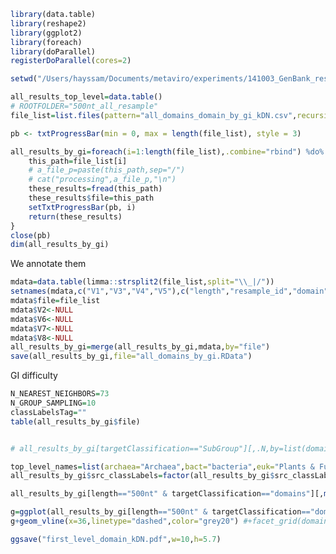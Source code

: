 
```r
library(data.table)
library(reshape2)
library(ggplot2)
library(foreach)
library(doParallel)
registerDoParallel(cores=2)

setwd("/Users/hayssam/Documents/metaviro/experiments/141003_GenBank_resampling/")

all_results_top_level=data.table()
# ROOTFOLDER="500nt_all_resample"
file_list=list.files(pattern="all_domains_domain_by_gi_kDN.csv",recursive=T)

pb <- txtProgressBar(min = 0, max = length(file_list), style = 3)

all_results_by_gi=foreach(i=1:length(file_list),.combine="rbind") %do% {
	this_path=file_list[i]
	# a_file_p=paste(this_path,sep="/")
	# cat("processing",a_file_p,"\n")
	these_results=fread(this_path)
	these_results$file=this_path
	setTxtProgressBar(pb, i)
	return(these_results)
}
close(pb)
dim(all_results_by_gi)
```

We annotate them 

```r
mdata=data.table(limma::strsplit2(file_list,split="\\_|/"))
setnames(mdata,c("V1","V3","V4","V5"),c("length","resample_id","domain","targetClassification"))
mdata$file=file_list
mdata$V2<-NULL
mdata$V6<-NULL
mdata$V7<-NULL
mdata$V8<-NULL
all_results_by_gi=merge(all_results_by_gi,mdata,by="file")
save(all_results_by_gi,file="all_domains_by_gi.RData")
```


GI difficulty 


```r
N_NEAREST_NEIGHBORS=73
N_GROUP_SAMPLING=10
classLabelsTag=""
table(all_results_by_gi$file)


# all_results_by_gi[targetClassification=="SubGroup"][,.N,by=list(domain,src_classLabels,src_gi)][domain=="viruses"][order(N)]

top_level_names=list(archaea="Archaea",bact="bacteria",euk="Plants & Fungi",viruses="Viruses")
all_results_by_gi$src_classLabels=factor(all_results_by_gi$src_classLabels,levels=names(top_level_names),labels=as.character(top_level_names))

all_results_by_gi[length=="500nt" & targetClassification=="domains"][,median(kDN),by=src_classLabels]

g=ggplot(all_results_by_gi[length=="500nt" & targetClassification=="domains"],aes(x=factor(kDN),fill=src_classLabels))+geom_bar()+scale_x_discrete(limits=factor(0:N_NEAREST_NEIGHBORS),breaks=factor(seq(0,N_NEAREST_NEIGHBORS,10)),name="kDN")+scale_fill_discrete(name="First-level domain:")+ggtitle(paste("Distribution of kDN values over 10 sampling of 30 000 contigs of 500nt"))+ theme(legend.position="top")
g+geom_vline(x=36,linetype="dashed",color="grey20") #+facet_grid(domain~targetClassification)

ggsave("first_level_domain_kDN.pdf",w=10,h=5.7)
```
